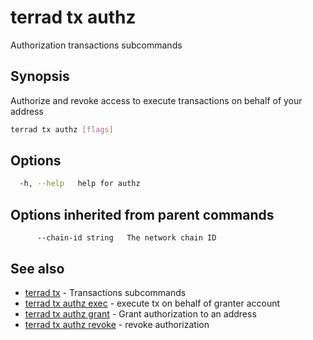 # terrad tx authz

Authorization transactions subcommands

## Synopsis

Authorize and revoke access to execute transactions on behalf of your address

```sh Terrad
terrad tx authz [flags]
```

## Options

```sh Terrad
  -h, --help   help for authz
```

## Options inherited from parent commands

```
      --chain-id string   The network chain ID
```

## See also

* [terrad tx](terrad_tx.mdx)	 - Transactions subcommands
* [terrad tx authz exec](terrad_tx_authz_exec.mdx)	 - execute tx on behalf of granter account
* [terrad tx authz grant](terrad_tx_authz_grant.mdx)	 - Grant authorization to an address
* [terrad tx authz revoke](terrad_tx_authz_revoke.mdx)	 - revoke authorization


